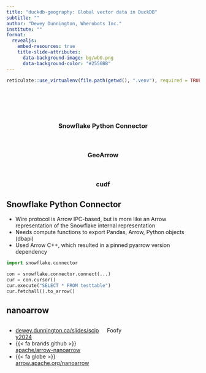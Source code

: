 ```yaml
---
title: "duckdb-geography: Global vector data in DuckDB"
subtitle: ""
author: "Dewey Dunnington, Wherobots Inc."
institute: ""
format:
  revealjs:
    embed-resources: true
    title-slide-attributes:
      data-background-image: bg/wb0.png
      data-background-color: "#2556BB"
---
```


```r
reticulate::use_virtualenv(file.path(getwd(), ".venv"), required = TRUE)
```

## {background="#2556BB"}

<br/>

<br/>

::: {style="text-align: center;"}

### Snowflake Python Connector

<br/>

### GeoArrow

<br/>

### cudf

:::

## Snowflake Python Connector {background-image="bg/wb3.png"}

- Wire protocol is Arrow IPC-based, but is more like an Arrow representation of the Snowflake internal representation
- Needs compute functions to export Pandas, Arrow, Python objects (dbapi)
- Used Arrow C++, which resulted in a pinned pyarrow version dependency

```python
import snowflake.connector

con = snowflake.connector.connect(...)
cur = con.cursor()
cur.execute("SELECT * FROM testtable")
cur.fetchall().to_arrow()
```

## nanoarrow {background-image="bg/wb3.png"}

:::: {.columns}

::: {.column width="50%"}

- [dewey.dunnington.ca/slides/scipy2024](https://dewey.dunnington.ca/slides/scipy2024)
- {{< fa brands github >}} [apache/arrow-nanoarrow](https://github.com/apache/arrow-nanoarrow)
- {{< fa globe >}} [arrow.apache.org/nanoarrow](https://arrow.apache.org/nanoarrow)

:::

::: {.column width="50%"}

Foofy

:::

::::
